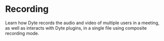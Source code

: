 # Recording

Learn how Dyte records the audio and video of multiple users in a meeting, as well as interacts with Dyte plugins, in a single file using composite recording mode.